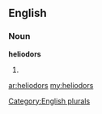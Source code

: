 ==English==

===Noun===
'''heliodors'''

# {{plural of|[[heliodor]]}}

[[Category:English plurals]]

[[ar:heliodors]]
[[my:heliodors]]